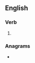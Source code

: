 ==English==

===Verb===
{{head|en|verb form}}

# {{en-past of|hibernate}}

===Anagrams===
* {{anagrams|en|a=abdeehinrt|breathed in|inbreathed}}